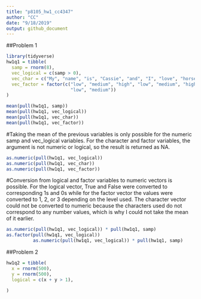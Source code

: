```yaml
---
title: "p8105_hw1_cc4347"
author: "CC"
date: "9/18/2019"
output: github_document
---
```


##Problem 1

```r
library(tidyverse)
hw1q1 = tibble(
  samp = rnorm(8),
  vec_logical = c(samp > 0),
  vec_char = c("My", "name", "is", "Cassie", "and", "I", "love", "horses"),
  vec_factor = factor(c("low", "medium", "high", "low", "medium", "high",
                        "low", "medium"))
)

mean(pull(hw1q1, samp))
mean(pull(hw1q1, vec_logical))
mean(pull(hw1q1, vec_char))
mean(pull(hw1q1, vec_factor))
```

#Taking the mean of the previous variables is only possible for the numeric samp and vec_logical variables. For the character and factor variables, the argument is not numeric or logical, so the result is returned as NA.

```r
as.numeric(pull(hw1q1, vec_logical))
as.numeric(pull(hw1q1, vec_char))
as.numeric(pull(hw1q1, vec_factor))
```

#Conversion from logical and factor variables to numeric vectors is possible. For the logical vector, True and False were converted to corresponding 1s and 0s while for the factor vector the values were converted to 1, 2, or 3 depending on the level used. The character vector could not be converted to numeric because the characters used do not correspond to any number values, which is why I could not take the mean of it earlier.

```r
as.numeric(pull(hw1q1, vec_logical)) * pull(hw1q1, samp)
as.factor(pull(hw1q1, vec_logical))
          as.numeric(pull(hw1q1, vec_logical)) * pull(hw1q1, samp)
```


##Problem 2

```r
hw1q2 = tibble(
  x = rnorm(500),
  y = rnorm(500),
  logical = c(x + y > 1),
  
)
```

